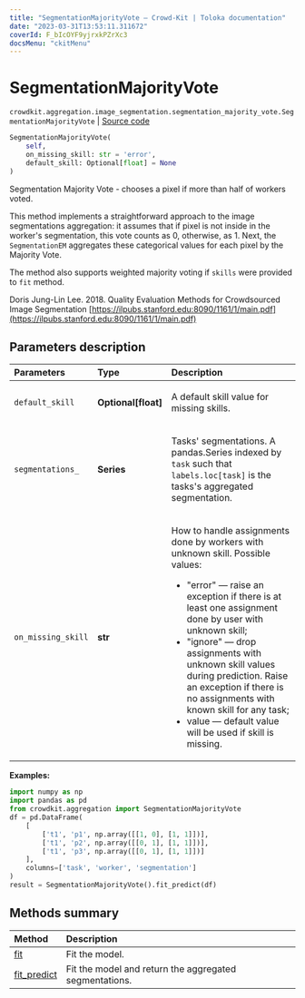 ```yaml
---
title: "SegmentationMajorityVote — Crowd-Kit | Toloka documentation"
date: "2023-03-31T13:53:11.311672"
coverId: F_bIcOYF9yjrxkPZrXc3
docsMenu: "ckitMenu"
---
```


# SegmentationMajorityVote

`crowdkit.aggregation.image_segmentation.segmentation_majority_vote.SegmentationMajorityVote` | [Source code](https://github.com/Toloka/crowd-kit/blob/v1.2.1/crowdkit/aggregation/image_segmentation/segmentation_majority_vote.py#L13)

```python
SegmentationMajorityVote(
    self,
    on_missing_skill: str = 'error',
    default_skill: Optional[float] = None
)
```

Segmentation Majority Vote - chooses a pixel if more than half of workers voted.

This method implements a straightforward approach to the image segmentations aggregation:
it assumes that if pixel is not inside in the worker's segmentation, this vote counts
as 0, otherwise, as 1. Next, the `SegmentationEM` aggregates these categorical values
for each pixel by the Majority Vote.

The method also supports weighted majority voting if `skills` were provided to `fit` method.

Doris Jung-Lin Lee. 2018.
Quality Evaluation Methods for Crowdsourced Image Segmentation
[https://ilpubs.stanford.edu:8090/1161/1/main.pdf](https://ilpubs.stanford.edu:8090/1161/1/main.pdf)

## Parameters description

| Parameters | Type | Description |
| :----------| :----| :-----------|
`default_skill`|**Optional\[float\]**|<p>A default skill value for missing skills.</p>
`segmentations_`|**Series**|<p>Tasks' segmentations. A pandas.Series indexed by `task` such that `labels.loc[task]` is the tasks's aggregated segmentation.</p>
`on_missing_skill`|**str**|<p>How to handle assignments done by workers with unknown skill. Possible values:</p> <ul> <li>&quot;error&quot; — raise an exception if there is at least one assignment done by user with unknown skill;</li> <li>&quot;ignore&quot; — drop assignments with unknown skill values during prediction. Raise an exception if there is no assignments with known skill for any task;</li> <li>value — default value will be used if skill is missing.</li> </ul>

**Examples:**

```python
import numpy as np
import pandas as pd
from crowdkit.aggregation import SegmentationMajorityVote
df = pd.DataFrame(
    [
        ['t1', 'p1', np.array([[1, 0], [1, 1]])],
        ['t1', 'p2', np.array([[0, 1], [1, 1]])],
        ['t1', 'p3', np.array([[0, 1], [1, 1]])]
    ],
    columns=['task', 'worker', 'segmentation']
)
result = SegmentationMajorityVote().fit_predict(df)
```

## Methods summary

| Method | Description |
| :------| :-----------|
[fit](/docs/crowd-kit/reference/crowdkit.aggregation.image_segmentation.segmentation_majority_vote.SegmentationMajorityVote.fit)| Fit the model.
[fit_predict](/docs/crowd-kit/reference/crowdkit.aggregation.image_segmentation.segmentation_majority_vote.SegmentationMajorityVote.fit_predict)| Fit the model and return the aggregated segmentations.